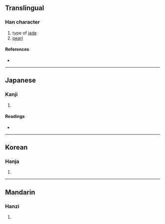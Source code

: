 {{character info/new}}
==Translingual==

===Han character===
{{Han char|rn=96|rad=玉|as=07|sn=11|four=|canj=MGIHS|ids=⿰𤣩成}}

# type of [[jade]]
# [[pearl]]

====References====
* {{Han ref|kx=0732.120|dkj=20994|dj=1143.130|hdz=21110.080|uh=73F9|ud=29689}}

----

==Japanese==

===Kanji===
{{ja-kanji|grade=|rs=玉07}}

# {{defn|lang=ja|sort=玉07}}

====Readings====
* {{ja-readings|on=[[せい]] (sei), [[じょう]] (jō)|kun=[[たま]] (tama)}}

----

==Korean==

===Hanja===
{{ko-hanja|hangeul=성|eumhun=|rv=seong|mr=sŏng|y=seng}}

# {{defn|lang=ko|sort=玉07}}

----

==Mandarin==

===Hanzi===
{{cmn-hanzi|pin=[[chéng]] ([[cheng2]])|wg=ch'eng<sup>2</sup>}}

# {{defn|lang=cmn|sort=玉07}}